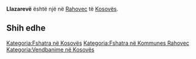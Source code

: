 {{Fshat në 
 | Emri                = Llazarevë
 | EmriAlt                = 
 | NAME_SHORT_FORM=      
 | NAME_GENERIC=      
 | NAME_SORT_NAME_RO=      LLAZAREVE
 | FULL_NAME_RO = Llazarevë
 | FULL_NAME_ND_RO=Llazareve
 | SORT_NAME_RG=LLAZAREVE
 | FULL_NAME_RG=Llazarevë
 | FULL_NAME_ND_RG=Llazareve
 | SRP_NAME_SHORT_FORM=      
 | SRP_NAME_GENERIC=      
 | SRP_NAME_SORT_NAME_RO=      
 | SRP_FULL_NAME_RO = 
 | SRP_FULL_NAME_ND_RO=
 | SRP_SORT_NAME_RG=
 | SRP_FULL_NAME_RG=
 | SRP_FULL_NAME_ND_RG=
 | Emri (Rasa dhanore) = 
 | Figura              = 
 | Shteti              = Kosovo
 | Komuna              = Rahovec
 | Kodi postar         = 
 | Sipërfaqja          = 

 | Popullsia           = 

 | Regj. i popullsisë  = 
 | Dend. e popullsisë  = 
 | Faqja zyrtare       = 
 <!--- Koordinatat ----> 
 | Gjerësia            = 42.710335
 | Gjatësia            = 21.103088
 | Lartësia            = 
}}
'''Llazarevë''' është një [[]] në [[Rahovec]] të [[Kosovës]].

<!-- == Gjeografia == -->
<!-- == Historia == -->
<!-- == Demografia == -->
== Shih edhe ==
{{Komuna Rahovec}}
{{Kosovo-Administrata-Cung}}

[[Kategoria:Fshatra në Kosovës]]
[[Kategoria:Fshatra në Kommunes Rahovec]]
[[Kategoria:Vendbanime në Kosovës]]